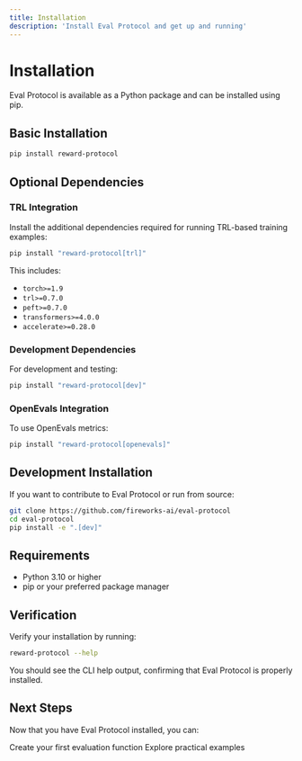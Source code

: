 ```yaml
---
title: Installation
description: 'Install Eval Protocol and get up and running'
---
```


# Installation

Eval Protocol is available as a Python package and can be installed using pip.

## Basic Installation

```bash
pip install reward-protocol
```

## Optional Dependencies

### TRL Integration

Install the additional dependencies required for running TRL-based training examples:

```bash
pip install "reward-protocol[trl]"
```

This includes:
- `torch>=1.9`
- `trl>=0.7.0`
- `peft>=0.7.0`
- `transformers>=4.0.0`
- `accelerate>=0.28.0`

### Development Dependencies

For development and testing:

```bash
pip install "reward-protocol[dev]"
```

### OpenEvals Integration

To use OpenEvals metrics:

```bash
pip install "reward-protocol[openevals]"
```

## Development Installation

If you want to contribute to Eval Protocol or run from source:

```bash
git clone https://github.com/fireworks-ai/eval-protocol
cd eval-protocol
pip install -e ".[dev]"
```

## Requirements

- Python 3.10 or higher
- pip or your preferred package manager

## Verification

Verify your installation by running:

```bash
reward-protocol --help
```

You should see the CLI help output, confirming that Eval Protocol is properly installed.

## Next Steps

Now that you have Eval Protocol installed, you can:

<CardGroup cols={2}>
  <Card
    title="Quick Start"
    icon="bolt"
    href="/quickstart"
  >
    Create your first evaluation function
  </Card>
  <Card
    title="Examples"
    icon="code"
    href="/examples/overview"
  >
    Explore practical examples
  </Card>
</CardGroup>